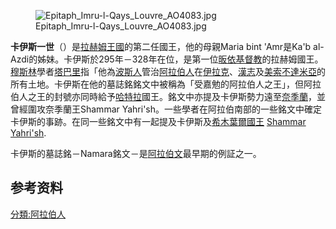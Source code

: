[[Image:Epitaph_Imru-l-Qays_Louvre_AO4083.jpg|thumb]]

'''卡伊斯一世'''（{{lang-ar|امرؤ القيس بن عمرو}}）是[[拉赫姆王國|拉赫姆王國]]的第二任國王，他的母親Maria bint 'Amr是Ka'b al-Azdi的姊妹。卡伊斯於295年－328年在位，是第一位[[阿拉伯基督徒|昄依基督教]]的拉赫姆國王。[[穆斯林|穆斯林]]學者[[穆罕默德·伊本·賈里爾·塔巴里|塔巴里]]指「他為[[薩珊王朝|波斯人]]管治[[阿拉伯人|阿拉伯人]]在[[伊拉克|伊拉克]]、[[漢志|漢志]]及[[美索不達米亞|美索不達米亞]]的所有土地。卡伊斯在他的墓誌銘銘文中被稱為「受嘉勉的阿拉伯人之王」，但阿拉伯人之王的封號亦同時給予[[哈特拉|哈特拉]]國王。銘文中亦提及卡伊斯勢力遠至[[奈季蘭|奈季蘭]]，並曾經圍攻奈季蘭王Shammar Yahri'sh。一些學者在阿拉伯南部的一些銘文中確定卡伊斯的事跡。在同一些銘文中有一起提及卡伊斯及[[希木葉爾|希木葉爾國王]] [[Shammar_Yahri'sh|Shammar Yahri'sh]].

卡伊斯的墓誌銘－Namara銘文－是[[阿拉伯文|阿拉伯文]]最早期的例証之一。

{{s-start}}
{{s-bef | rows=2 | before=[[阿姆魯一世|阿姆魯一世]]}}
{{s-ttl | title=[[拉赫姆王國#拉赫姆國王|拉赫姆國王]] | years=295年-328年}}
{{s-aft | rows=2 | after=[[阿姆魯二世|阿姆魯二世]]}}
{{s-end}}

==参考资料==
{{Reflist}}

[[分類:阿拉伯人|分類:阿拉伯人]]